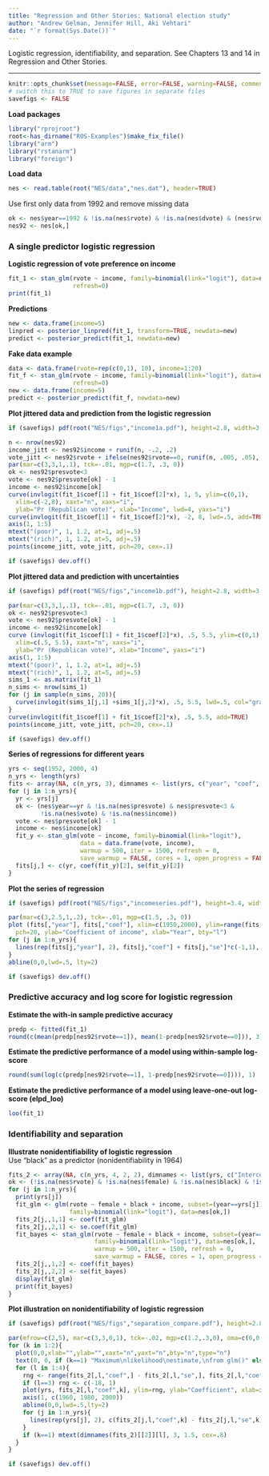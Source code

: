 ```yaml
---
title: "Regression and Other Stories: National election study"
author: "Andrew Gelman, Jennifer Hill, Aki Vehtari"
date: "`r format(Sys.Date())`"
---
```

Logistic regression, identifiability, and separation. See Chapters
13 and 14 in Regression and Other Stories.

-------------


```r
knitr::opts_chunk$set(message=FALSE, error=FALSE, warning=FALSE, comment=NA)
# switch this to TRUE to save figures in separate files
savefigs <- FALSE
```

**Load packages**

```r
library("rprojroot")
root<-has_dirname("ROS-Examples")$make_fix_file()
library("arm")
library("rstanarm")
library("foreign")
```

**Load data**

```r
nes <- read.table(root("NES/data","nes.dat"), header=TRUE)
```

Use first only data from 1992 and remove missing data

```r
ok <- nes$year==1992 & !is.na(nes$rvote) & !is.na(nes$dvote) & (nes$rvote==1 | nes$dvote==1)
nes92 <- nes[ok,]
```

### A single predictor logistic regression

**Logistic regression of vote preference on income**

```r
fit_1 <- stan_glm(rvote ~ income, family=binomial(link="logit"), data=nes92,
                  refresh=0)
print(fit_1)
```

**Predictions**

```r
new <- data.frame(income=5)
linpred <- posterior_linpred(fit_1, transform=TRUE, newdata=new)
predict <- posterior_predict(fit_1, newdata=new)
```

**Fake data example**

```r
data <- data.frame(rvote=rep(c(0,1), 10), income=1:20)
fit_f <- stan_glm(rvote ~ income, family=binomial(link="logit"), data=data,
                  refresh=0)
new <- data.frame(income=5)
predict <- posterior_predict(fit_f, newdata=new)
```

**Plot jittered data and prediction from the logistic regression**

```r
if (savefigs) pdf(root("NES/figs","income1a.pdf"), height=2.8, width=3.8)
```
```r
n <- nrow(nes92)
income_jitt <- nes92$income + runif(n, -.2, .2)
vote_jitt <- nes92$rvote + ifelse(nes92$rvote==0, runif(n, .005, .05), runif(n, -.05, -.005))
par(mar=c(3,3,1,.1), tck=-.01, mgp=c(1.7, .3, 0))
ok <- nes92$presvote<3
vote <- nes92$presvote[ok] - 1
income <- nes92$income[ok]
curve(invlogit(fit_1$coef[1] + fit_1$coef[2]*x), 1, 5, ylim=c(0,1),
  xlim=c(-2,8), xaxt="n", xaxs="i", 
  ylab="Pr (Republican vote)", xlab="Income", lwd=4, yaxs="i")
curve(invlogit(fit_1$coef[1] + fit_1$coef[2]*x), -2, 8, lwd=.5, add=TRUE)
axis(1, 1:5)
mtext("(poor)", 1, 1.2, at=1, adj=.5)
mtext("(rich)", 1, 1.2, at=5, adj=.5)
points(income_jitt, vote_jitt, pch=20, cex=.1)
```
```r
if (savefigs) dev.off()
```

**Plot jittered data and prediction with uncertainties**

```r
if (savefigs) pdf(root("NES/figs","income1b.pdf"), height=2.8, width=3.8)
```
```r
par(mar=c(3,3,1,.1), tck=-.01, mgp=c(1.7, .3, 0))
ok <- nes92$presvote<3
vote <- nes92$presvote[ok] - 1
income <- nes92$income[ok]
curve (invlogit(fit_1$coef[1] + fit_1$coef[2]*x), .5, 5.5, ylim=c(0,1),
  xlim=c(.5, 5.5), xaxt="n", xaxs="i", 
  ylab="Pr (Republican vote)", xlab="Income", yaxs="i")
axis(1, 1:5)
mtext("(poor)", 1, 1.2, at=1, adj=.5)
mtext("(rich)", 1, 1.2, at=5, adj=.5)
sims_1 <- as.matrix(fit_1)
n_sims <- nrow(sims_1)
for (j in sample(n_sims, 20)){
  curve(invlogit(sims_1[j,1] +sims_1[j,2]*x), .5, 5.5, lwd=.5, col="gray", add=TRUE)
}
curve(invlogit(fit_1$coef[1] + fit_1$coef[2]*x), .5, 5.5, add=TRUE)
points(income_jitt, vote_jitt, pch=20, cex=.1)
```
```r
if (savefigs) dev.off()
```

**Series of regressions for different years**

```r
yrs <- seq(1952, 2000, 4)
n_yrs <- length(yrs)
fits <- array(NA, c(n_yrs, 3), dimnames <- list(yrs, c("year", "coef", "se")))
for (j in 1:n_yrs){
  yr <- yrs[j]
  ok <- (nes$year==yr & !is.na(nes$presvote) & nes$presvote<3 &
         !is.na(nes$vote) & !is.na(nes$income))
  vote <- nes$presvote[ok] - 1
  income <- nes$income[ok]
  fit_y <- stan_glm(vote ~ income, family=binomial(link="logit"),
                    data = data.frame(vote, income),
                    warmup = 500, iter = 1500, refresh = 0, 
                    save_warmup = FALSE, cores = 1, open_progress = FALSE)
  fits[j,] <- c(yr, coef(fit_y)[2], se(fit_y)[2])
}
```

**Plot the series of regression**

```r
if (savefigs) pdf(root("NES/figs","incomeseries.pdf"), height=3.4, width=4.9)
```
```r
par(mar=c(3,2.5,1,.2), tck=-.01, mgp=c(1.5, .3, 0))
plot (fits[,"year"], fits[,"coef"], xlim=c(1950,2000), ylim=range(fits[,"coef"]-fits[,"se"], fits[,"coef"]+fits[,"se"]),
  pch=20, ylab="Coefficient of income", xlab="Year", bty="l")
for (j in 1:n_yrs){
  lines(rep(fits[j,"year"], 2), fits[j,"coef"] + fits[j,"se"]*c(-1,1), lwd=.5)
}
abline(0,0,lwd=.5, lty=2)
```
```r
if (savefigs) dev.off()
```

### Predictive accuracy and log score for logistic regression

**Estimate the with-in sample predictive accuracy**

```r
predp <- fitted(fit_1)
round(c(mean(predp[nes92$rvote==1]), mean(1-predp[nes92$rvote==0])), 3)
```

**Estimate the predictive performance of a model using
within-sample log-score**

```r
round(sum(log(c(predp[nes92$rvote==1], 1-predp[nes92$rvote==0]))), 1)
```

**Estimate the predictive performance of a model using
leave-one-out log-score (elpd_loo)**

```r
loo(fit_1)
```

### Identifiability and separation

**Illustrate nonidentifiability of logistic regression**<br>
Use "black" as a predictor (nonidentifiability in 1964)

```r
fits_2 <- array(NA, c(n_yrs, 4, 2, 2), dimnames <- list(yrs, c("Intercept", "female", "black", "income"), c("coef", "se"), c("glm", "bayes")))
ok <- (!is.na(nes$rvote) & !is.na(nes$female) & !is.na(nes$black) & !is.na(nes$income))
for (j in 1:n_yrs){
  print(yrs[j])
  fit_glm <- glm(rvote ~ female + black + income, subset=(year==yrs[j]),
                 family=binomial(link="logit"), data=nes[ok,])
  fits_2[j,,1,1] <- coef(fit_glm)
  fits_2[j,,2,1] <- se.coef(fit_glm)
  fit_bayes <- stan_glm(rvote ~ female + black + income, subset=(year==yrs[j]),
                        family=binomial(link="logit"), data=nes[ok,],
                        warmup = 500, iter = 1500, refresh = 0, 
                        save_warmup = FALSE, cores = 1, open_progress = FALSE)
  fits_2[j,,1,2] <- coef(fit_bayes)
  fits_2[j,,2,2] <- se(fit_bayes)
  display(fit_glm)
  print(fit_bayes)
}
```

**Plot illustration on nonidentifiability of logistic regression**

```r
if (savefigs) pdf(root("NES/figs","separation_compare.pdf"), height=2.8, width=8.3)
```
```r
par(mfrow=c(2,5), mar=c(3,3,0,1), tck=-.02, mgp=c(1.2,.3,0), oma=c(0,0,3,0))
for (k in 1:2){
  plot(0,0,xlab="",ylab="",xaxt="n",yaxt="n",bty="n",type="n")
  text(0, 0, if (k==1) "Maximum\nlikelihood\nestimate,\nfrom glm()" else "Bayes estimate\nwith default prior,\nfrom stan_glm()", cex=1.3)
  for (l in 1:4){
    rng <- range(fits_2[,l,"coef",] - fits_2[,l,"se",], fits_2[,l,"coef",] + fits_2[,l,"se",])
    if (l==3) rng <- c(-18, 1)
    plot(yrs, fits_2[,l,"coef",k], ylim=rng, ylab="Coefficient", xlab=if (k==2) "Year" else "", bty="l", xaxt="n", pch=20)
    axis(1, c(1960, 1980, 2000))
    abline(0,0,lwd=.5,lty=2)
    for (j in 1:n_yrs){
      lines(rep(yrs[j], 2), c(fits_2[j,l,"coef",k] - fits_2[j,l,"se",k], fits_2[j,l,"coef",k] + fits_2[j,l,"se",k]), lwd=.5)
    }
    if (k==1) mtext(dimnames(fits_2)[[2]][l], 3, 1.5, cex=.8)
  }
}
```
```r
if (savefigs) dev.off()
```

